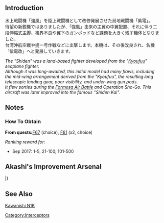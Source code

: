 {{EquipmentInfo|201}}

==Introduction==
水上戦闘機「強風」を陸上戦闘機として改修発展させた局地戦闘機「紫電」。<br>
待望の新鋭機ではありましたが、「強風」由来の主翼の中翼配置、それに伴う二段伸縮式主脚、視界不良や翼下のガンポッドなど課題を大きく残す機体となりました。<br>
台湾沖航空戦や捷一号作戦などに出撃します。本機は、その後改良され、名機「紫電改」へと発展していきます。

''The "Shiden" was a land-based fighter developed from the "[[Kyoufuu Kai|Kyoufuu]]" seaplane fighter.''<br>
''Although it was long-awaited, this initial model had many flaws, including the mid-wing arrangement derived from the "Kyoufuu", the resulting long telescopic landing gear, poor visibility, and under-wing gun pods.''<br>
''It flew sorties during the [[wikipedia:Formosa Air Battle|Formosa Air Battle]] and Operation Sho-Go. This aircraft was later improved into the famous "Shiden Kai".''

==Notes==
<div class="mw-collapsible"><h3>How To Obtain</h3>
<div class="mw-collapsible-content">
'''From quests: '''[[Quests#F67|F67]] (choice), [[Quests#F81|F81]] (x2, choice)

''Ranking reward for:''
* Sep 2017: 1-5, 21-100, 101-500

</div></div>

== Akashi's Improvement Arsenal ==
{{AkashiWorkshop}}
{{AkashiWorkshopLine
| Name = {{PAGENAME}}
| ItemType = Interceptor Fighter
| Fuel = 160
| Ammo = 180
| Steel = 0
| Baux = 360
|Mats0-5 = 8/9
|Mats6-9 = 10/12
|Mats10 = 12/18
|Screws0-5 = 4/5
|Screws6-9 = 6/8
|Screws10 = 7/12
|EquipConsume0-5 = 2x{{GreenPlane|Zero Fighter Type 52}}
|EquipConsume6-9 = 2x{{Seaplane|Zuiun}}
|EquipConsume10 = 2x{{GreenPlane|Shiden Kai 2}}
| Mon = A<br>K
| Tue = A<br>K
| Wed = A<br>K
| 2ndShip = [[Akagi]]<br/>[[Kaga]]
| Notes =  Upgrades to [[Shiden Type 21 Shiden Kai]].
}}
|}

==See Also==
[[wikipedia:Kawanishi N1K|Kawanishi N1K]]
{{Equipmentlist}}
[[Category:Interceptors]]